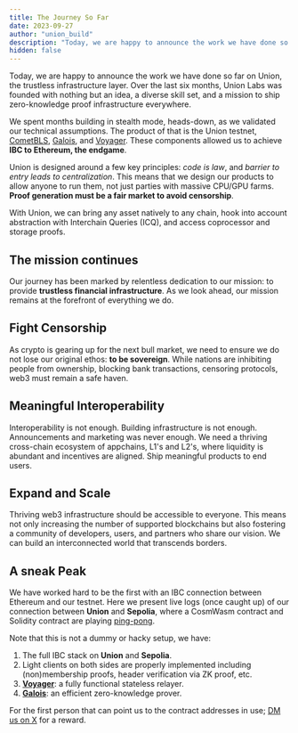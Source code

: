```yaml
---
title: The Journey So Far
date: 2023-09-27
author: "union_build"
description: "Today, we are happy to announce the work we have done so far on Union, the trustless infrastructure layer. Over the last six months, Union Labs was founded with nothing but an idea, a diverse skill set, and a mission to ship zero-knowledge proof infrastructure everywhere."
hidden: false
---
```



Today, we are happy to announce the work we have done so far on Union, the trustless infrastructure layer. Over the last six months, Union Labs was founded with nothing but an idea, a diverse skill set, and a mission to ship zero-knowledge proof infrastructure everywhere.

We spent months building in stealth mode, heads-down, as we validated our technical assumptions. The product of that is the Union testnet, [CometBLS](https://docs.union.build/architecture/cometbls), [Galois](https://docs.union.build/architecture/galois), and [Voyager](https://docs.union.build/architecture/voyager). These components allowed us to achieve **IBC to Ethereum, the endgame**.

Union is designed around a few key principles: _code is law_, and _barrier to entry leads to centralization_. This means that we design our products to allow anyone to run them, not just parties with massive CPU/GPU farms. **Proof generation must be a fair market to avoid censorship**.

With Union, we can bring any asset natively to any chain, hook into account abstraction with Interchain Queries (ICQ), and access coprocessor and storage proofs.

## The mission continues

Our journey has been marked by relentless dedication to our mission: to provide **trustless financial infrastructure**. As we look ahead, our mission remains at the forefront of everything we do.

## Fight Censorship

As crypto is gearing up for the next bull market, we need to ensure we do not lose our original ethos: **to be sovereign**. While nations are inhibiting people from ownership, blocking bank transactions, censoring protocols, web3 must remain a safe haven.

## Meaningful Interoperability

Interoperability is not enough. Building infrastructure is not enough. Announcements and marketing was never enough. We need a thriving cross-chain ecosystem of appchains, L1's and L2's, where liquidity is abundant and incentives are aligned. Ship meaningful products to end users.

## Expand and Scale

Thriving web3 infrastructure should be accessible to everyone. This means not only increasing the number of supported blockchains but also fostering a community of developers, users, and partners who share our vision. We can build an interconnected world that transcends borders.


## A sneak Peak

We have worked hard to be the first with an IBC connection between Ethereum and our testnet. Here we present live logs (once caught up) of our connection between **Union** and **Sepolia**, where a CosmWasm contract and Solidity contract are playing [ping-pong](https://docs.union.build/demos/pingpong).

Note that this is not a dummy or hacky setup, we have:

1. The full IBC stack on **Union** and **Sepolia**.
2. Light clients on both sides are properly implemented including (non)membership proofs, header verification via ZK proof, etc.
3. [**Voyager**](https://docs.union.build/architecture/voyager): a fully functional stateless relayer.
4. [**Galois**](https://docs.union.build/architecture/galois): an efficient zero-knowledge prover.

<Xterm client:load />

For the first person that can point us to the contract addresses in use; [DM us on X](https://x.com/union_build) for a reward.
